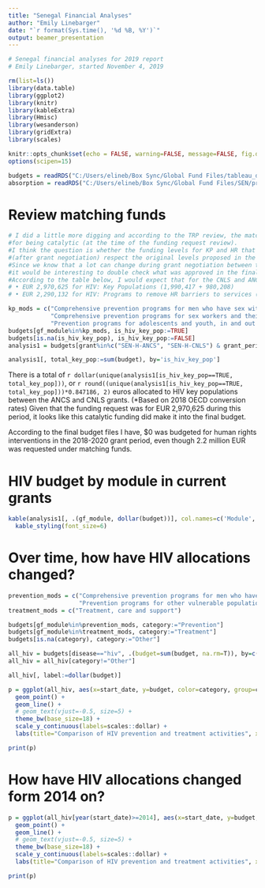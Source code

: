 ```yaml
---
title: "Senegal Financial Analyses"
author: "Emily Linebarger"
date: "`r format(Sys.time(), '%d %B, %Y')`"
output: beamer_presentation
---
```


```r
# Senegal financial analyses for 2019 report 
# Emily Linebarger, started November 4, 2019 

rm(list=ls()) 
library(data.table) 
library(ggplot2)
library(knitr)
library(kableExtra)
library(Hmisc)
library(wesanderson)
library(gridExtra)
library(scales)

knitr::opts_chunk$set(echo = FALSE, warning=FALSE, message=FALSE, fig.dim=c(10, 7))
options(scipen=15)

budgets = readRDS("C:/Users/elineb/Box Sync/Global Fund Files/tableau_data/final_budgets_sen.rds")
absorption = readRDS("C:/Users/elineb/Box Sync/Global Fund Files/SEN/prepped_data/absorption_sen.rds")
```

# Review matching funds
```r
# I did a little more digging and according to the TRP review, the matching funds request met the conditions 
#for being catalytic (at the time of the funding request review). 
#I think the question is whether the funding levels for KP and HR that were approved in the final budgets
#(after grant negotiation) respect the original levels proposed in the funding request.  
#Since we know that a lot can change during grant negotiation between the PRs and GF, 
#it would be interesting to double check what was approved in the final grant budgets.  
#According to the table below, I would expect that for the CNLS and ANCS budgets combined, the budget levels should be at least:
# •	EUR 2,970,625 for HIV: Key Populations (1,990,417 + 980,208)
# •	EUR 2,290,132 for HIV: Programs to remove HR barriers to services (1,199,357 + 1,090,775)

kp_mods = c("Comprehensive prevention programs for men who have sex with men", "Comprehensive prevention programs for people who inject drugs and their partners",
            "Comprehensive prevention programs for sex workers and their clients", "Prevention of mother-to-child transmission", 
            "Prevention programs for adolescents and youth, in and out of school", "Comprehensive prevention programs for transgender people")
budgets[gf_module%in%kp_mods, is_hiv_key_pop:=TRUE]
budgets[is.na(is_hiv_key_pop), is_hiv_key_pop:=FALSE]
analysis1 = budgets[grant%in%c("SEN-H-ANCS", "SEN-H-CNLS") & grant_period=="2018-2020", .(budget=sum(budget, na.rm=T)), by=c('is_hiv_key_pop', 'gf_module')][order(is_hiv_key_pop)]

analysis1[, total_key_pop:=sum(budget), by='is_hiv_key_pop']
```
There is a total of `r dollar(unique(analysis1[is_hiv_key_pop==TRUE, total_key_pop]))`, or `r round((unique(analysis1[is_hiv_key_pop==TRUE, total_key_pop]))*0.847186, 2)` euros allocated to HIV key populations between the ANCS and CNLS grants. (*Based on 2018 OECD conversion rates) Given that the funding request was for EUR 2,970,625 during this period, it looks like this catalytic funding did make it into the final budget. 

According to the final budget files I have, $0 was budgeted for human rights interventions in the 2018-2020 grant period, even though 2.2 million EUR was requested under matching funds.  

# HIV budget by module in current grants 
```r
kable(analysis1[, .(gf_module, dollar(budget))], col.names=c('Module', 'Budget')) %>%
  kable_styling(font_size=6)
```

# Over time, how have HIV allocations changed? 
```r
prevention_mods = c("Comprehensive prevention programs for men who have sex with men", "Comprehensive prevention programs for people who inject drugs and their partners", "Comprehensive prevention programs for sex workers and their clients", "Prevention of mother-to-child transmission", 
                    "Prevention programs for other vulnerable populations", "Prevention programs for general population", "Comprehensive prevention programs for transgender people")
treatment_mods = c("Treatment, care and support")

budgets[gf_module%in%prevention_mods, category:="Prevention"]
budgets[gf_module%in%treatment_mods, category:="Treatment"]
budgets[is.na(category), category:="Other"]

all_hiv = budgets[disease=="hiv", .(budget=sum(budget, na.rm=T)), by=c('start_date', 'category')]
all_hiv = all_hiv[category!="Other"]

all_hiv[, label:=dollar(budget)]

p = ggplot(all_hiv, aes(x=start_date, y=budget, color=category, group=category, label=label)) + 
  geom_point() + 
  geom_line() + 
  # geom_text(vjust=-0.5, size=5) + 
  theme_bw(base_size=18) + 
  scale_y_continuous(labels=scales::dollar) + 
  labs(title="Comparison of HIV prevention and treatment activities", x="Date", y="Budget", color="", subtitle="2003-2020", caption="*Using GOS data until 2018, and final approved budgets from 2018-2020")

print(p) 
```

# How have HIV allocations changed form 2014 on? 
```r
p = ggplot(all_hiv[year(start_date)>=2014], aes(x=start_date, y=budget, color=category, group=category, label=label)) + 
  geom_point() + 
  geom_line() + 
  # geom_text(vjust=-0.5, size=5) + 
  theme_bw(base_size=18) + 
  scale_y_continuous(labels=scales::dollar) + 
  labs(title="Comparison of HIV prevention and treatment activities", x="Date", y="Budget", color="", subtitle="2014-2020", caption="*Using GOS data until 2018, and final approved budgets from 2018-2020")

print(p) 
```